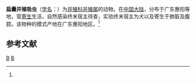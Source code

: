 {{Speciesbox
| taxon = Paragonimus asymmetricus
| binomial_authority = (Chen, 1977)<ref name='id9881'>{{cite web| url =http://www.bioinfo.cn/db05/BjdwSpecies.php?action=view&id=9881| title =扁囊并殖吸虫| work =《中国动物物种编目数据库》| publisher =中国科学院微生物研究所| author =中国科学院动物研究所| accessdate =2009-04-16| deadurl =yes| archiveurl =https://web.archive.org/web/20160305002202/http://www.bioinfo.cn/db05/BjdwSpecies.php?action=view&id=9881| archivedate =2016-03-05}}</ref>
}}

'''扁囊并殖吸虫'''（[[学名|学名]]：{{lang|la|''Paragonimus asymmetricus''}}）为[[并殖科|并殖科]][[并殖属|并殖属]]的动物。在[[中国大陆|中国大陆]]，分布于广东惠阳等地，营[[寄生|寄生]]生活，自然感染终末宿主待查，实验终末宿主为犬以及寄生于肺脏及腹腔。该物种的模式产地在广东惠阳地区。<ref name='id9881'/>

== 参考文献 ==
{{reflist}}

{{吸虫小作品}}

{{taxonbar}}
[[Category:_1977年描述的动物|B]]
[[Category:並殖科|B]]
